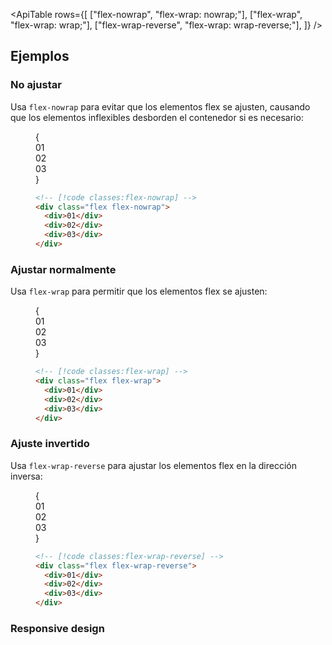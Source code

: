 

<ApiTable
  rows={[
    ["flex-nowrap", "flex-wrap: nowrap;"],
    ["flex-wrap", "flex-wrap: wrap;"],
    ["flex-wrap-reverse", "flex-wrap: wrap-reverse;"],
  ]}
/>

## Ejemplos

### No ajustar

Usa `flex-nowrap` para evitar que los elementos flex se ajusten, causando que los elementos inflexibles desborden el contenedor si es necesario:

<Figure>

<Example>
  {
    <div className="grid grid-cols-1">
      <Stripes border className="col-start-1 row-start-1 rounded-lg" />
      <div className="col-start-1 row-start-1 flex flex-nowrap gap-4 rounded-lg font-mono text-sm/6 font-bold text-white">
        <div className="w-2/5 flex-none last:pr-8">
          <div className="flex w-full items-center justify-center rounded-lg bg-sky-500 p-4">01</div>
        </div>
        <div className="w-2/5 flex-none last:pr-8">
          <div className="flex w-full items-center justify-center rounded-lg bg-sky-500 p-4">02</div>
        </div>
        <div className="w-2/5 flex-none last:pr-8">
          <div className="flex w-full items-center justify-center rounded-lg bg-sky-500 p-4">03</div>
        </div>
      </div>
    </div>
  }
</Example>

```html
<!-- [!code classes:flex-nowrap] -->
<div class="flex flex-nowrap">
  <div>01</div>
  <div>02</div>
  <div>03</div>
</div>
```

</Figure>

### Ajustar normalmente

Usa `flex-wrap` para permitir que los elementos flex se ajusten:

<Figure>

<Example>
  {
    <div className="grid grid-cols-1">
      <Stripes border className="col-start-1 row-start-1 rounded-lg" />
      <div className="col-start-1 row-start-1 flex flex-wrap gap-4 rounded-lg font-mono text-sm/6 font-bold text-white">
        <div className="flex w-2/5 items-center justify-center rounded-lg bg-indigo-500 p-4">01</div>
        <div className="flex w-2/5 items-center justify-center rounded-lg bg-indigo-500 p-4">02</div>
        <div className="flex w-2/5 items-center justify-center rounded-lg bg-indigo-500 p-4">03</div>
      </div>
    </div>
  }
</Example>

```html
<!-- [!code classes:flex-wrap] -->
<div class="flex flex-wrap">
  <div>01</div>
  <div>02</div>
  <div>03</div>
</div>
```

</Figure>

### Ajuste invertido

Usa `flex-wrap-reverse` para ajustar los elementos flex en la dirección inversa:

<Figure>

<Example>
  {
    <div className="grid grid-cols-1">
      <Stripes border className="col-start-1 row-start-1 rounded-lg" />
      <div className="col-start-1 row-start-1 flex flex-wrap-reverse gap-4 rounded-lg font-mono text-sm/6 font-bold text-white">
        <div className="flex w-2/5 items-center justify-center rounded-lg bg-fuchsia-500 p-4">01</div>
        <div className="flex w-2/5 items-center justify-center rounded-lg bg-fuchsia-500 p-4">02</div>
        <div className="flex w-2/5 items-center justify-center rounded-lg bg-fuchsia-500 p-4">03</div>
      </div>
    </div>
  }
</Example>

```html
<!-- [!code classes:flex-wrap-reverse] -->
<div class="flex flex-wrap-reverse">
  <div>01</div>
  <div>02</div>
  <div>03</div>
</div>
```

</Figure>

### Responsive design

<ResponsiveDesign property="flex-wrap" defaultClass="flex flex-wrap" featuredClass="flex-wrap-reverse" />
